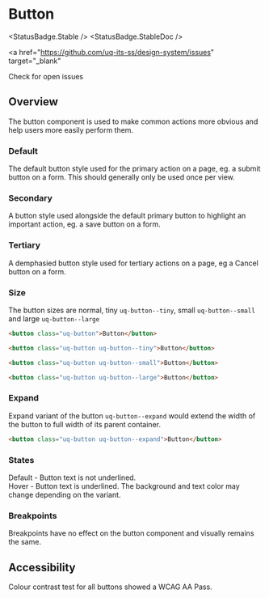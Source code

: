 
# Button

<StatusBadge.Stable />
<StatusBadge.StableDoc />

<a
  href="https://github.com/uq-its-ss/design-system/issues"
  target="_blank"
>
  Check for open issues
</a>

## Overview

The button component is used to make common actions more obvious and help users more easily perform them.

### Default
The default button style used for the primary action on a page, eg. a submit button on a form. This should generally only be used once per view. 

<Canvas>
  <Story id="components-button--primary" width={300} />
</Canvas>

### Secondary
A button style used alongside the default primary button to highlight an important action, eg. a save button on a form.
<Canvas>
  <Story id="components-button--secondary" />
</Canvas>


### Tertiary
A demphasied button style used for tertiary actions on a page, eg a Cancel button on a form.
<Canvas>
  <Story id="components-button--tertiary" />
</Canvas>

### Size

The button sizes are normal, tiny `uq-button--tiny`, small `uq-button--small` and large `uq-button--large`

<Canvas withSource="none">
  <Story id="components-button--size" />
</Canvas>

```html
<button class="uq-button">Button</button>

<button class="uq-button uq-button--tiny">Button</button>

<button class="uq-button uq-button--small">Button</button>

<button class="uq-button uq-button--large">Button</button>
```

### Expand

Expand variant of the button `uq-button--expand` would extend the width of the button to full width of its parent container.

<Canvas withSource="none">
  <Story id="components-button--expand" />
</Canvas>

```html
<button class="uq-button uq-button--expand">Button</button>
```


### States

Default - Button text is not underlined. <br />
Hover - Button text is underlined. The background and text color may change depending on the variant.

### Breakpoints

Breakpoints have no effect on the button component and visually remains the same.

## Accessibility

Colour contrast test for all buttons showed a WCAG AA Pass.
